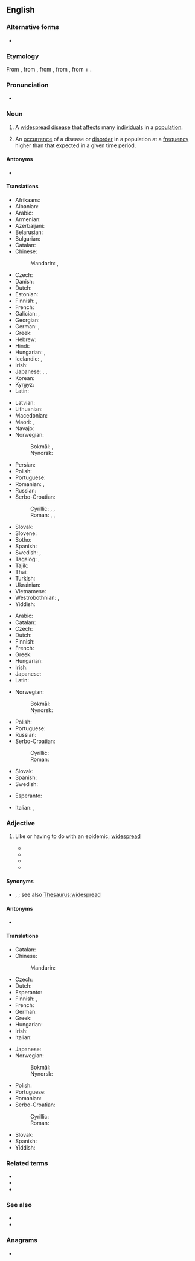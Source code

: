 ==English==
{{wikipedia}}

===Alternative forms===
* {{l|en|epidemick}} {{qualifier|obsolete}}

===Etymology===
From {{der|en|fr|épidémique}}, from {{m|fr|épidémie}}, from {{der|en|la|epidemia}}, from {{der|en|grc|ἐπιδήμιος}}, from {{m|grc|ἐπί|t=upon}} + {{m|grc|δῆμος|t=people}}.

===Pronunciation===
* {{IPA|/ˌɛpɪˈdɛmɪk/|lang=en}}

===Noun===
{{en-noun}}

# A [[widespread]] [[disease]] that [[affect]]s many [[individual]]s in a [[population]].
# {{lb|en|epidemiology}} An [[occurrence]] of a disease or [[disorder]] in a population at a [[frequency]] higher than that expected in a given time period.

====Antonyms====
* {{l|en|endemic}}

====Translations====
{{trans-top|widespread disease}}
* Afrikaans: {{t|af|epidemie}}
* Albanian: {{t+|sq|epidemi|f}}
* Arabic: {{t+|ar|وَبَاء|m}}
* Armenian: {{t+|hy|համաճարակ}}
* Azerbaijani: {{t|az|epidemiya}}
* Belarusian: {{t|be|эпідэ́мія|f}}
* Bulgarian: {{t+|bg|епиде́мия|f}}
* Catalan: {{t|ca|epidèmia|f}}
* Chinese:
*: Mandarin: {{t+|cmn|流行病|tr=liúxíngbìng|sc=Hani}}, {{t+|cmn|瘟疫|tr=wēnyì|sc=Hani}}
* Czech: {{t+|cs|epidemie|f}}
* Danish: {{t+|da|epidemi|c}}
* Dutch: {{t+|nl|epidemie}}
* Estonian: {{t+|et|epideemia}}
* Finnish: {{t+|fi|kulkutauti}}, {{t+|fi|epidemia}}
* French: {{t+|fr|épidémie}}
* Galician: {{t+|gl|andazo|m}}, {{t|gl|andaxe|f}}
* Georgian: {{t|ka|ეპიდემია}}
* German: {{t+|de|Epidemie|f}}, {{t+|de|Seuche|f}}
* Greek: {{t+|el|επιδημία|f}}
* Hebrew: {{t+|he|מַגֵּפָה|f|tr=magefá}}
* Hindi: {{t+|hi|महामारी|f}}
* Hungarian: {{t+|hu|járvány}}, {{t+|hu|népbetegség}}
* Icelandic: {{t+|is|faraldur|m}}, {{t+|is|farsótt|f}}
* Irish: {{t|ga|eipidéim|f}}
* Japanese: {{t+|ja|伝染病|tr=densenbyō}}, {{t+|ja|疫病|tr=ekibyō}}, {{t+|ja|流行病|tr=りゅうこうびょう, ryūkōbyō}}
* Korean: {{t+|ko|유행병}}
* Kyrgyz: {{t+|ky|эпидемия}}
* Latin: {{t|la|luēs|f}}
{{trans-mid}}
* Latvian: {{t|lv|epidēmija|f}}
* Lithuanian: {{t|lt|epidemija|f}}
* Macedonian: {{t|mk|епидемија|f}}
* Maori: {{t|mi|urutā}}, {{t|mi|mate urutā}}
* Navajo: {{t|nv|naałniih}}
* Norwegian:
*: Bokmål: {{t+|nb|farsott|m|f}}, {{t|nb|epidemi|m}}
*: Nynorsk: {{t|nn|epidemi|m}}
* Persian: {{t|fa|همه‌گیر|tr=hame-gir|sc=fa-Arab}}
* Polish: {{t+|pl|epidemia|f}}
* Portuguese: {{t+|pt|epidemia|f}}
* Romanian: {{t+|ro|epidemie|f}}, {{t|ro|epidemii|f-p}}
* Russian: {{t+|ru|эпиде́мия|f}}
* Serbo-Croatian:
*: Cyrillic: {{t|sh|по̏ша̄ст|f}}, {{t|sh|епидѐмија|f}}, {{t|sh|редња}}
*: Roman: {{t|sh|pȍšāst|f}}, {{t+|sh|epidèmija|f}}, {{t+|sh|rednja|f}}
* Slovak: {{t+|sk|epidémia|f}}
* Slovene: {{t+|sl|epidemija|f}}
* Sotho: {{t|st|sewa}}
* Spanish: {{t+|es|epidemia|f}}
* Swedish: {{t+|sv|epidemi|c}}, {{t+|sv|farsot|c}}
* Tagalog: {{t+|tl|salot}}, {{t|tl|epidemya}}
* Tajik: {{t|tg|эпидемия}}
* Thai: {{t|th|โรคระบาด}}
* Turkish: {{t+|tr|salgın}}
* Ukrainian: {{t|uk|епіде́мія|f}}
* Vietnamese: {{t+|vi|dịch}}
* Westrobothnian: {{t|gmq-bot|gangsjuk|f}}, {{t|gmq-bot|gangfermels|f}}
* Yiddish: {{t|yi|עפּידעמיע|f}}
{{trans-bottom}}

{{trans-top|occurrence of such disease}}
* Arabic: {{t+|ar|وَبَاء|m}}
* Catalan: {{t|ca|epidèmia|f}}
* Czech: {{t+|cs|epidemie|f}}
* Dutch: {{t+|nl|epidemie}}
* Finnish: {{t+|fi|epidemia}}
* French: {{t+|fr|épidémie}}
* Greek: {{t+|el|επιδημία|f}}
* Hungarian: {{t+|hu|járvány}}
* Irish: {{t|ga|eipidéim|f}}
* Japanese: {{t|ja|エピデミック|tr=epidemikku}}
* Latin: {{t|la|luēs|f}}
{{trans-mid}}
* Norwegian:
*: Bokmål: {{t|nb|epidemi|m}}
*: Nynorsk: {{t|nn|epidemi|m}}
* Polish: {{t+|pl|epidemia|f}}
* Portuguese: {{t+|pt|epidemia|f}}
* Russian: {{t+|ru|эпиде́мия|f}}
* Serbo-Croatian:
*: Cyrillic: {{t|sh|епидѐмија|f}}
*: Roman: {{t+|sh|epidèmija|f}}
* Slovak: {{t+|sk|epidémia}}
* Spanish: {{t+|es|epidemia|f}}
* Swedish: {{t+|sv|epidemi|c}}
{{trans-bottom}}

{{checktrans-top}}
* Esperanto: {{t-check|eo|epidemio}}
{{trans-mid}}
* Italian: {{t+check|it|epidemia|f}}, {{t+check|it|contagio|m}}
{{trans-bottom}}

===Adjective===
{{en-adj}}

# Like or having to do with an epidemic; [[widespread]]
#: {{ux|en|'''Epidemic''' hysteria occurred upon the incumbent’s reelection.}}
#* {{quote-book|lang=en|year=1852|title=Annals of influenza or epidemic catarrhal fever in Great Britain|page=76|passage=[In] May, there was, at London and in its neighbourhood, a disease very '''epidemic''', though not fatal, which had some time before been very prevalent both in Italy and Germany.}}
#* {{quote-book|lang=en|year=1986|first=Gerald F.|last=Pyle|title=The Diffusion of Influenza: Patterns and Paradigms|page=123|isbn=0847674290|passage=The major reason for such an examination was to determine if any patterns uncovered seemed to be more '''epidemic''' than endemic.}}
#* {{quote-book|lang=en|year=2003|first=James C.|last=Howell|title=Preventing & Reducing Juvenile Delinquency: A Comprehensive Framework|publisher=SAGE Publications|ISBN=978-0-7619-2509-5|pageurl=http://books.google.com/books?id=kICmv_FbUjcC&pg=PA19&dq=epidemic|page=19|passage=This proportion increased about 5% from 1988 to 1992—hardly a change of '''epidemic''' proportions.}}
#* {{quote-book|lang=en|year=2013|first=Frederick|last=Allen|title=A Decent, Orderly Lynching: The Montana Vigilantes|page=8|passage=This was the stagecoach holdup, and while these encounters were not as '''epidemic''' as we like to remember, nonetheless there were numerous bands of "road agents" who lay by the roadside in wait for passengers.}}

====Synonyms====
* {{l|en|common}}, {{l|en|ubiquitous}}; see also [[Thesaurus:widespread]]

====Antonyms====
* {{l|en|endemic}}

====Translations====
{{trans-top|like an epidemic}}
* Catalan: {{t|ca|epidèmic}}
* Chinese:
*: Mandarin: {{t+check|cmn|流行性|tr=liúxíngxìng}}
* Czech: {{t|cs|epidemický}}
* Dutch: {{t+|nl|epidemisch}}
* Esperanto: {{t+|eo|epidemia}}
* Finnish: {{t+|fi|epideeminen}}, {{t|fi|kulkutaudinomainen}}
* French: {{t+|fr|épidémique}}
* German: {{t+|de|epidemisch}}
* Greek: {{t+|el|επιδημικός|m}}
* Hungarian: {{t+|hu|járványos}}
* Irish: {{t|ga|eipidéimeach}}
* Italian: {{t+|it|epidemico}}
{{trans-mid}}
* Japanese: {{t|ja|流行性|tr=ryūkōsei}}
* Norwegian:
*: Bokmål: {{t|nb|epidemisk}}
*: Nynorsk: {{t|nn|epidemisk}}
* Polish: {{t+|pl|epidemiczny}}
* Portuguese: {{t|pt|epidêmico}}
* Romanian: {{t+|ro|epidemic|m}}
* Serbo-Croatian:
*: Cyrillic: {{t|sh|епидѐмӣјскӣ}}
*: Roman: {{t+|sh|epidèmījskī}}
* Slovak: {{t+|sk|epidemický}}
* Spanish: {{t+|es|epidémico}}
* Yiddish: {{t|yi|עפּידעמיש}}
{{trans-bottom}}

===Related terms===
* {{l|en|pandemic}}
* {{l|en|epidemiology}}
* {{l|en|endemic}}

===See also===
* {{l|en|epizootic}}
* {{l|en|enzootic}}

===Anagrams===
* {{anagrams|en|a=cdeeiimp|midpiece}}